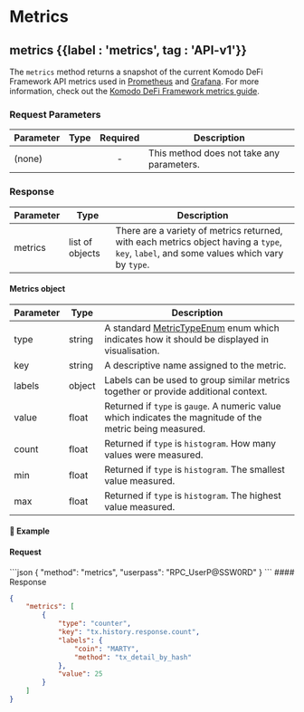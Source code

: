 
# Metrics

## metrics {{label : 'metrics', tag : 'API-v1'}}

The `metrics` method returns a snapshot of the current Komodo DeFi Framework API metrics used in [Prometheus](https://prometheus.io/) and [Grafana](https://grafana.com/).
For more information, check out the [Komodo DeFi Framework metrics guide](/komodo-defi-framework/tutorials/api-metrics/).

### Request Parameters

| Parameter | Type | Required | Description                               |
| --------- | ---- | :------: | ----------------------------------------- |
| (none)    |      |     -    | This method does not take any parameters. |

### Response

| Parameter | Type            | Description                                                                                                                              |
| --------- | --------------- | ---------------------------------------------------------------------------------------------------------------------------------------- |
| metrics   | list of objects | There are a variety of metrics returned, with each metrics object having a `type`, `key`, `label`, and some values which vary by `type`. |

#### Metrics object

| Parameter | Type   | Description                                                                                                                                                         |
| --------- | ------ | ------------------------------------------------------------------------------------------------------------------------------------------------------------------- |
| type      | string | A standard [MetricTypeEnum](/komodo-defi-framework/api/common_structures/enums/#metric-type-enum) enum which indicates how it should be displayed in visualisation. |
| key       | string | A descriptive name assigned to the metric.                                                                                                                          |
| labels    | object | Labels can be used to group similar metrics together or provide additional context.                                                                                 |
| value     | float  | Returned if `type` is `gauge`. A numeric value which indicates the magnitude of the metric being measured.                                                          |
| count     | float  | Returned if `type` is `histogram`. How many values were measured.                                                                                                   |
| min       | float  | Returned if `type` is `histogram`. The smallest value measured.                                                                                                     |
| max       | float  | Returned if `type` is `histogram`. The highest value measured.                                                                                                      |

#### 📌 Example

#### Request

<CodeGroup title="metrics" tag="POST" label="metrics" mm2MethodDecorate="true">
  ```json
  {
    "method": "metrics",
    "userpass": "RPC_UserP@SSW0RD"
  }
  ```
</CodeGroup>

<CollapsibleSection expandedText="Hide Response" collapsedText="Show Response">
  #### Response

  ```json
  {
      "metrics": [
          {
              "type": "counter",
              "key": "tx.history.response.count",
              "labels": {
                  "coin": "MARTY",
                  "method": "tx_detail_by_hash"
              },
              "value": 25
          }
      ]
  }
  ```
</CollapsibleSection>
